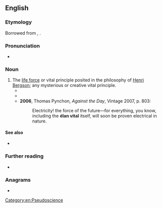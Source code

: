 ==English==

===Etymology===
Borrowed from {{bor|en|fr|élan vital|t=vital impetus/force}}, {{coinage|fr|Henri Bergson|in=1907|nocap=1}}.

===Pronunciation===
* {{a|French}} {{IPA|en|/elɑ̃ vital/}}

===Noun===
{{en-noun|-}}

# The [[life force]] or vital principle posited in the philosophy of [[w:Henri Bergson|Henri Bergson]]; any mysterious or creative vital principle.
#* {{RQ:Fitzgerald This Side of Paradise|chapter=5|page=285|passage=Progress was a labyrinth.&nbsp;.&nbsp;. people plunging blindly in and then rushing wildly back, shouting that they had found it.&nbsp;.&nbsp;. the invisible king—the '''élan vital'''—the principle of evolution.&nbsp;.&nbsp;.}}
#* {{RQ:Huxley Crome Yellow|chapter=5|page=40|passage=She turned astonished blue eyes towards Mr. Wimbush, then let them fall on to the seething mass of '''''élan vital''''' that fermented in the sty.}}
#* '''2006''', Thomas Pynchon, ''Against the Day'', Vintage 2007, p. 803:
#*: Electricity! the force of the future—for everything, you know, including the '''élan vital''' itself, will soon be proven electrical in nature.

====See also====
* {{l|en|vitalism}}

===Further reading===
* {{pedia}}

===Anagrams===
* {{anagrams|en|a=aaeillntv|alleviant|vanillate}}

[[Category:en:Pseudoscience]]